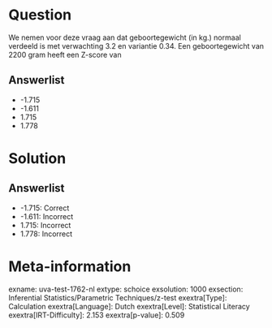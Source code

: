 Question
========

We nemen voor deze vraag aan dat geboortegewicht (in kg.) normaal
verdeeld is met verwachting 3.2 en variantie 0.34. Een geboortegewicht
van 2200 gram heeft een Z-score van

Answerlist
----------

* -1.715
* -1.611
* 1.715
* 1.778

Solution
========

Answerlist
----------

* -1.715: Correct
* -1.611: Incorrect
* 1.715: Incorrect
* 1.778: Incorrect

Meta-information
================
exname: uva-test-1762-nl
extype: schoice
exsolution: 1000
exsection: Inferential Statistics/Parametric Techniques/z-test
exextra[Type]: Calculation
exextra[Language]: Dutch
exextra[Level]: Statistical Literacy
exextra[IRT-Difficulty]: 2.153
exextra[p-value]: 0.509
